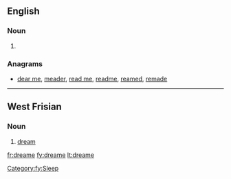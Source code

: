 ==English==

===Noun===
{{en-noun}}

# {{obsolete spelling of|dream}} 

===Anagrams===
* [[dear me#English|dear me]], [[meader#English|meader]], [[read me#English|read me]], [[readme#English|readme]], [[reamed#English|reamed]], [[remade#English|remade]]

----

==West Frisian==

===Noun===
{{infl|fy|noun}}

# [[dream]]

[[Category:fy:Sleep]]

[[fr:dreame]]
[[fy:dreame]]
[[lt:dreame]]